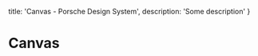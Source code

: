 
  title: 'Canvas - Porsche Design System',
  description: 'Some description'
}

# Canvas <ComponentStatus tagName="p-canvas"></ComponentStatus>
